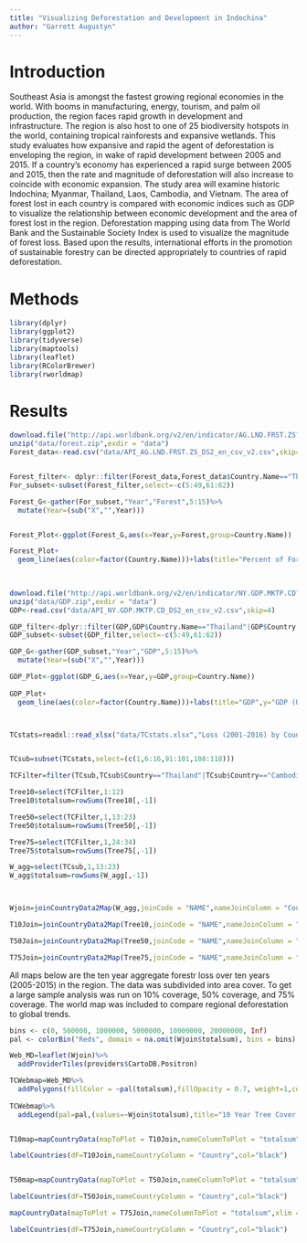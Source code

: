 ```yaml
---
title: "Visualizing Deforestation and Development in Indochina"
author: "Garrett Augustyn"
---
```


# Introduction
Southeast Asia is amongst the fastest growing regional economies in the world. With booms in manufacturing, energy, tourism, and palm oil production, the region faces rapid growth in development and infrastructure. The region is also host to one of 25 biodiversity hotspots in the world, containing tropical rainforests and expansive wetlands. This study evaluates how expansive and rapid the agent of deforestation is enveloping the region, in wake of rapid development between 2005 and 2015. If a country's economy has experienced a rapid surge between 2005 and 2015, then the rate and magnitude of deforestation will also increase to coincide with economic expansion. The study area will examine historic Indochina; Myanmar, Thailand, Laos, Cambodia, and Vietnam. The area of forest lost in each country is compared with economic indices such as GDP to visualize the relationship between economic development and the area of forest lost in the region. Deforestation mapping using data from The World Bank and the Sustainable Society Index is used to visualize the magnitude of forest loss. Based upon the results, international efforts in the promotion of sustainable forestry can be directed appropriately to countries of rapid deforestation. 



# Methods



```r
library(dplyr)
library(ggplot2)
library(tidyverse)
library(maptools)
library(leaflet)
library(RColorBrewer)
library(rworldmap)

```

# Results

```r

download.file("http://api.worldbank.org/v2/en/indicator/AG.LND.FRST.ZS?downloadformat=csv",destfile = "data/forest.zip")
unzip("data/forest.zip",exdir = "data")
Forest_data<-read.csv("data/API_AG.LND.FRST.ZS_DS2_en_csv_v2.csv",skip=4)


Forest_filter<- dplyr::filter(Forest_data,Forest_data$Country.Name=="Thailand" |Forest_data$Country.Name=="Cambodia"|Forest_data$Country.Name=="Vietnam"|Forest_data$Country.Name=="Myanmar"|Forest_data$Country.Name=="Lao PDR")
For_subset<-subset(Forest_filter,select=-c(5:49,61:62)) 

Forest_G<-gather(For_subset,"Year","Forest",5:15)%>%
  mutate(Year=(sub("X","",Year)))


Forest_Plot<-ggplot(Forest_G,aes(x=Year,y=Forest,group=Country.Name))

Forest_Plot+
  geom_line(aes(color=factor(Country.Name)))+labs(title="Percent of Forested Area",y="Percent of Area Forested",color="Country")

 
  
download.file("http://api.worldbank.org/v2/en/indicator/NY.GDP.MKTP.CD?downloadformat=csv",destfile = "data/GDP.zip")
unzip("data/GDP.zip",exdir = "data")
GDP<-read.csv("data/API_NY.GDP.MKTP.CD_DS2_en_csv_v2.csv",skip=4)
```

```r

GDP_filter<-dplyr::filter(GDP,GDP$Country.Name=="Thailand"|GDP$Country.Name=="Cambodia"|GDP$Country.Name=="Vietnam"|GDP$Country.Name=="Myanmar"|GDP$Country.Name=="Lao PDR")
GDP_subset<-subset(GDP_filter,select=-c(5:49,61:62)) 

GDP_G<-gather(GDP_subset,"Year","GDP",5:15)%>%
  mutate(Year=(sub("X","",Year)))

GDP_Plot<-ggplot(GDP_G,aes(x=Year,y=GDP,group=Country.Name))
  
GDP_Plot+
  geom_line(aes(color=factor(Country.Name)))+labs(title="GDP",y="GDP (US$)",color="Country")



TCstats=readxl::read_xlsx("data/TCstats.xlsx","Loss (2001-2016) by Country",skip=1)


TCsub=subset(TCstats,select=(c(1,6:16,91:101,108:118)))                               

TCFilter=filter(TCsub,TCsub$Country=="Thailand"|TCsub$Country=="Cambodia"|TCsub$Country=="Vietnam"|TCsub$Country=="Myanmar"|TCsub$Country=="Laos")

```

```r
Tree10=select(TCFilter,1:12)
Tree10$totalsum=rowSums(Tree10[,-1])

Tree50=select(TCFilter,1,13:23)
Tree50$totalsum=rowSums(Tree50[,-1])

Tree75=select(TCFilter,1,24:34)
Tree75$totalsum=rowSums(Tree75[,-1])

W_agg=select(TCsub,1,13:23)
W_agg$totalsum=rowSums(W_agg[,-1])



Wjoin=joinCountryData2Map(W_agg,joinCode = "NAME",nameJoinColumn = "Country")

T10Join=joinCountryData2Map(Tree10,joinCode = "NAME",nameJoinColumn = "Country")

T50Join=joinCountryData2Map(Tree50,joinCode = "NAME",nameJoinColumn = "Country")

T75Join=joinCountryData2Map(Tree75,joinCode = "NAME",nameJoinColumn = "Country")


```

All maps below are the ten year aggregate forestr loss over ten years (2005-2015) in the region. The data was subdivided into area cover. To get a large sample analysis was run on 10% coverage, 50% coverage, and 75% coverage. The world map was included to compare regional deforestation to global trends.


```r

bins <- c(0, 500000, 1000000, 5000000, 10000000, 20000000, Inf)
pal <- colorBin("Reds", domain = na.omit(Wjoin$totalsum), bins = bins)

Web_MD=leaflet(Wjoin)%>%
  addProviderTiles(providers$CartoDB.Positron)

TCWebmap=Web_MD%>%
  addPolygons(fillColor = ~pal(totalsum),fillOpacity = 0.7, weight=1,color="grey",highlight=highlightOptions(weight=3, color="#666",bringToFront=TRUE),label=Wjoin$Country)
                              
TCWebmap%>%
  addLegend(pal=pal,(values=~Wjoin$totalsum),title="10 Year Tree Cover Loss",position="bottomright")


T10map=mapCountryData(mapToPlot = T10Join,nameColumnToPlot = "totalsum",xlim = c(91,110),ylim = c(4,29),mapTitle = "10 Year Aggregate Forest Loss in Hectares (2005-2015)",oceanCol = "lightblue",missingCountryCol = "white",borderCol = "black",colourPalette = c("green","yellow","orange","red"))

labelCountries(dF=T10Join,nameCountryColumn = "Country",col="black")


T50map=mapCountryData(mapToPlot = T50Join,nameColumnToPlot = "totalsum",xlim = c(91,110),ylim = c(4,29),mapTitle = "10 Year Aggregate Forest Loss in Hectares (2005-2015)",oceanCol = "lightblue",missingCountryCol = "white",borderCol = "black",colourPalette = c("green","yellow","orange","red"))

labelCountries(dF=T50Join,nameCountryColumn = "Country",col="black")

mapCountryData(mapToPlot = T75Join,nameColumnToPlot = "totalsum",xlim = c(91,110),ylim = c(4,29),mapTitle = "10 Year Aggregate Forest Loss in Hectares (2005-2015)",oceanCol = "lightblue",missingCountryCol = "white",borderCol = "black",colourPalette = c("green","yellow","orange","red"))

labelCountries(dF=T75Join,nameCountryColumn = "Country",col="black")


 
```






